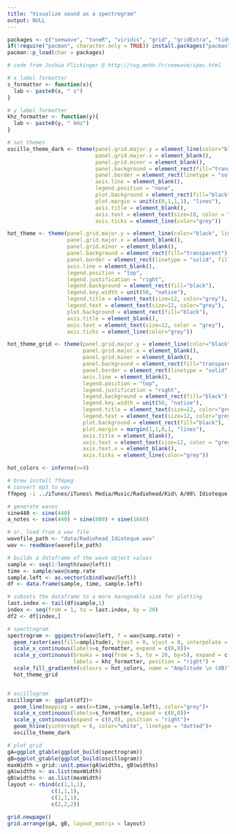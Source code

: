 ```yaml
---
title: "Visualize sound as a spectrogram"
output: NULL
---
```


```r
packages <- c("seewave", "tuneR", "viridis", "grid", "gridExtra", "tidyverse")
if(!require("pacman", character.only = TRUE)) install.packages("pacman")
pacman::p_load(char = packages)
```

```r
# code from Joshua Flickinger @ http://rug.mnhn.fr/seewave/spec.html

# x label formatter
s_formatter <- function(x){
  lab <- paste0(x, " s")
}

# y label formatter
khz_formatter <- function(y){
  lab <- paste0(y, " kHz")
}

# set themes
oscillo_theme_dark <- theme(panel.grid.major.y = element_line(color="black", linetype = "dotted"),
                            panel.grid.major.x = element_blank(),
                            panel.grid.minor = element_blank(),
                            panel.background = element_rect(fill="transparent"),
                            panel.border = element_rect(linetype = "solid", fill = NA, color = "grey"),
                            axis.line = element_blank(),
                            legend.position = "none",
                            plot.background = element_rect(fill="black"),
                            plot.margin = unit(c(0,1,1,1), "lines"),
                            axis.title = element_blank(),
                            axis.text = element_text(size=10, color = "grey"),
                            axis.ticks = element_line(color="grey"))

hot_theme <- theme(panel.grid.major.y = element_line(color="black", linetype = "dotted"),
                   panel.grid.major.x = element_blank(),
                   panel.grid.minor = element_blank(),
                   panel.background = element_rect(fill="transparent"),
                   panel.border = element_rect(linetype = "solid", fill = NA, color = "grey"),
                   axis.line = element_blank(),
                   legend.position = "top",
                   legend.justification = "right",
                   legend.background = element_rect(fill="black"),
                   legend.key.width = unit(50, "native"),
                   legend.title = element_text(size=12, color="grey"),
                   legend.text = element_text(size=12, color="grey"),
                   plot.background = element_rect(fill="black"),
                   axis.title = element_blank(),
                   axis.text = element_text(size=12, color = "grey"),
                   axis.ticks = element_line(color="grey"))

hot_theme_grid <- theme(panel.grid.major.y = element_line(color="black", linetype = "dotted"),
                        panel.grid.major.x = element_blank(),
                        panel.grid.minor = element_blank(),
                        panel.background = element_rect(fill="transparent"),
                        panel.border = element_rect(linetype = "solid", fill = NA, color = "grey"),
                        axis.line = element_blank(),
                        legend.position = "top",
                        legend.justification = "right",
                        legend.background = element_rect(fill="black"),
                        legend.key.width = unit(50, "native"),
                        legend.title = element_text(size=12, color="grey"),
                        legend.text = element_text(size=12, color="grey"),
                        plot.background = element_rect(fill="black"),
                        plot.margin = margin(1,1,0,1, "lines"),
                        axis.title = element_blank(),
                        axis.text = element_text(size=12, color = "grey"),
                        axis.text.x = element_blank(),
                        axis.ticks = element_line(color="grey"))

hot_colors <- inferno(n=9)
```

```bash
# brew install ffmpeg
# convert mp3 to wav
ffmpeg -i ../iTunes/iTunes\ Media/Music/Radiohead/Kid\ A/08\ Idioteque.mp3 data/Radiohead_Idioteque.wav
```

```r
# generate waves
sine440 <- sine(440)
a_notes <- sine(440) + sine(880) + sine(1660)

# or, load from a wav file
wavefile_path <- "data/Radiohead_Idioteque.wav"
wav <- readWave(wavefile_path)

# builds a dataframe of the wave object values
sample <- seq(1:length(wav@left))
time <- sample/wav@samp.rate
sample.left <- as.vector(cbind(wav@left))
df <- data.frame(sample, time, sample.left)

# subsets the dataframe to a more manageable size for plotting
last.index <- tail(df$sample,1)
index <- seq(from = 1, to = last.index, by = 20)
df2 <- df[index,]

```

```r
# spectrogram
spectrogram <- ggspectro(wav@left, f = wav@samp.rate) +
  geom_raster(aes(fill=amplitude), hjust = 0, vjust = 0, interpolate = F) +
  scale_x_continuous(labels=s_formatter, expand = c(0,0))+
  scale_y_continuous(breaks = seq(from = 5, to = 20, by=5), expand = c(0,0),
                     labels = khz_formatter, position = "right") +
  scale_fill_gradientn(colours = hot_colors, name = "Amplitude \n (dB)", na.value = "transparent", limits = c(-60,0)) +
  hot_theme_grid


# oscillogram
oscillogram <- ggplot(df2)+
  geom_line(mapping = aes(x=time, y=sample.left), color="grey")+ 
  scale_x_continuous(labels=s_formatter, expand = c(0,0))+
  scale_y_continuous(expand = c(0,0), position = "right")+
  geom_hline(yintercept = 0, color="white", linetype = "dotted")+
  oscillo_theme_dark

# plot grid
gA=ggplot_gtable(ggplot_build(spectrogram)) 
gB=ggplot_gtable(ggplot_build(oscillogram))
maxWidth = grid::unit.pmax(gA$widths, gB$widths)
gA$widths <- as.list(maxWidth)
gB$widths <- as.list(maxWidth)
layout <- rbind(c(1,1,1),
              c(1,1,1),
              c(1,1,1),
              c(2,2,2))

grid.newpage()
grid.arrange(gA, gB, layout_matrix = layout)

```
